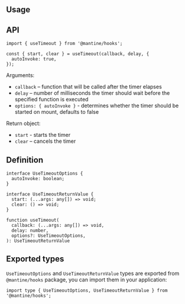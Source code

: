 

## Usage

<Demo data={HooksDemos.useTimeoutDemo} />

## API

```tsx
import { useTimeout } from '@mantine/hooks';

const { start, clear } = useTimeout(callback, delay, {
  autoInvoke: true,
});
```

Arguments:

- `callback` – function that will be called after the timer elapses
- `delay` – number of milliseconds the timer should wait before the specified function is executed
- `options: { autoInvoke }` - determines whether the timer should be started on mount, defaults to false

Return object:

- `start` - starts the timer
- `clear` – cancels the timer

## Definition

```tsx
interface UseTimeoutOptions {
  autoInvoke: boolean;
}

interface UseTimeoutReturnValue {
  start: (...args: any[]) => void;
  clear: () => void;
}

function useTimeout(
  callback: (...args: any[]) => void,
  delay: number,
  options?: UseTimeoutOptions,
): UseTimeoutReturnValue
```

## Exported types

`UseTimeoutOptions` and `UseTimeoutReturnValue` types are exported from `@mantine/hooks` package,
you can import them in your application:

```tsx
import type { UseTimeoutOptions, UseTimeoutReturnValue } from '@mantine/hooks';
```
